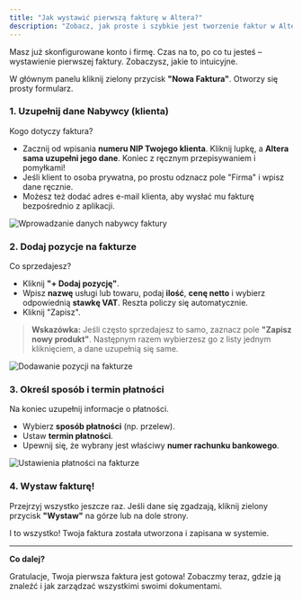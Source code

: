 ```yaml
---
title: "Jak wystawić pierwszą fakturę w Altera?"
description: "Zobacz, jak proste i szybkie jest tworzenie faktur w Altera. Od danych klienta po wysyłkę – przeprowadzimy Cię przez cały proces w kilku krokach."
---
```


Masz już skonfigurowane konto i firmę. Czas na to, po co tu jesteś – wystawienie pierwszej faktury. Zobaczysz, jakie to intuicyjne.

W głównym panelu kliknij zielony przycisk **"Nowa Faktura"**. Otworzy się prosty formularz.

### 1. Uzupełnij dane Nabywcy (klienta)

Kogo dotyczy faktura?

* Zacznij od wpisania **numeru NIP Twojego klienta**. Kliknij lupkę, a **Altera sama uzupełni jego dane**. Koniec z ręcznym przepisywaniem i pomyłkami!
* Jeśli klient to osoba prywatna, po prostu odznacz pole "Firma" i wpisz dane ręcznie.
* Możesz też dodać adres e-mail klienta, aby wysłać mu fakturę bezpośrednio z aplikacji.

<img alt="Wprowadzanie danych nabywcy faktury" src="/images/old/3.24.Altera.app–Instrukcjaobsługi.jpg"/>

### 2. Dodaj pozycje na fakturze

Co sprzedajesz?

* Kliknij **"+ Dodaj pozycję"**.
* Wpisz **nazwę** usługi lub towaru, podaj **ilość**, **cenę netto** i wybierz odpowiednią **stawkę VAT**. Reszta policzy się automatycznie.
* Kliknij "Zapisz".

> **Wskazówka:** Jeśli często sprzedajesz to samo, zaznacz pole **"Zapisz nowy produkt"**. Następnym razem wybierzesz go z listy jednym kliknięciem, a dane uzupełnią się same.

<img alt="Dodawanie pozycji na fakturze" src="/images/old/3.25.Altera.app–Instrukcjaobsługi.jpg"/>

### 3. Określ sposób i termin płatności

Na koniec uzupełnij informacje o płatności.

* Wybierz **sposób płatności** (np. przelew).
* Ustaw **termin płatności**.
* Upewnij się, że wybrany jest właściwy **numer rachunku bankowego**.

<img alt="Ustawienia płatności na fakturze" src="/images/old/3.27.Altera.app–Instrukcjaobsługi.jpg"/>

### 4. Wystaw fakturę!

Przejrzyj wszystko jeszcze raz. Jeśli dane się zgadzają, kliknij zielony przycisk **"Wystaw"** na górze lub na dole strony.

I to wszystko! Twoja faktura została utworzona i zapisana w systemie.

---
**Co dalej?**

Gratulacje, Twoja pierwsza faktura jest gotowa! Zobaczmy teraz, gdzie ją znaleźć i jak zarządzać wszystkimi swoimi dokumentami.